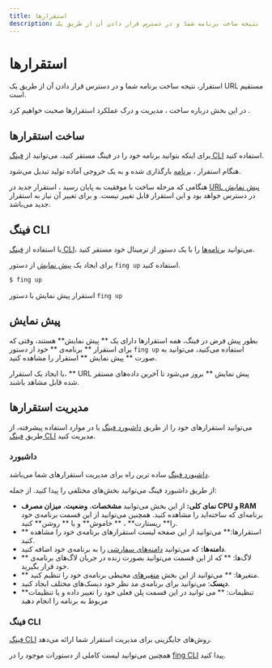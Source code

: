 ```yaml
---
title: استقرارها
description: استقرار، نتیجه ساخت برنامه شما و در دسترس قرار دادن آن از طریق یک URL مستقیم است.
---
```


# استقرارها

استقرار، نتیجه ساخت برنامه شما و در دسترس قرار دادن آن از طریق یک URL مستقیم است.

در این بخش درباره ساخت ، مدیریت و درک عملکرد استقرارها صحبت خواهیم کرد .

## ساخت استقرارها

برای اینکه بتوانید برنامه خود را در فینگ مستقر کنید، می‌توانید از [فینگ CLI](/references/deployments#فینگ-cli) استفاده کنید.

هنگام استقرار ، [برنامه](/references/overview) بارگذاری شده و به یک خروجی آماده تولید تبدیل می‌شود.

هنگامی که مرحله ساخت با موفقیت به پایان رسید ، استقرار جدید در [URL پیش نمایش](/references/deployments#پیش-نمایش) در دسترس خواهد بود و این استقرار قابل تغییر نیست. و برای تغییر آن نیاز به استقرار جدید می‌باشد.

## فینگ CLI

با استفاده از [فینگ CLI](/quickstart/create-app)، می‌توانید [برنامه‌ها](/references/overview) را با یک دستور از ترمینال خود مستقر کنید.

برای ایجاد یک [پیش نمایش](/references/deployments#پیش-نمایش) از دستور `fing up` استفاده کنید.

```bash
$ fing up
```

استقرار پیش نمایش با دستور `fing up`

## پیش نمایش

بطور پیش فرض در فینگ، همه استقرارها دارای یک ** پیش نمایش** هستند، وقتی که برای استقرار ** برنامه‌ی ** خود از دستور `fing up` استفاده می‌کنید، می‌توانید به صورت ** پیش نمایش ** استقرار را مشاهده کنید.

با ایجاد یک استقرار، ** URL پیش نمایش ** بروز می‌شود تا آخرین داده‌های مستقر شده قابل مشاهد باشند.

## مدیریت استقرارها

می‌توانید استقرارهای خود را از طریق [داشبورد فینگ](https://cloud.fing.ir) یا در موارد استفاده پیشرفته، از طریق [فینگ CLI](/quickstart/installation) مدیریت کنید.

### داشبورد

[داشبورد فینگ](https://cloud.fing.ir) ساده ترین راه برای مدیریت استقرارهای شما می‌باشد.

از طریق داشبورد فینگ می‌توانید بخش‌های مختلفی را پیدا کنید. از جمله:

- **نمای کلی:** از این بخش می‌توانید **مشخصات**، **وضعیت**، **میزان مصرف CPU و RAM** برنامه‌ای که ساخته‌اید را مشاهده کنید. همچنین می‌توانید از این قسمت برنامه‌ی خود را** ریستارت** ، ** خاموش** و یا ** روشن** کنید.
- ** استقرارها:** می‌توانید از این صفحه لیست استقرارهای برنامه‌ی خود را مشاهده کنید.
- **دامنه‌ها:** که می‌توانید [دامنه‌های سفارشی](/references/domains) را به برنامه‌ی خود اضافه کنید.
- ** لاگ‌ها: ** که از این قسمت می‌توانید بصورت زنده در جریان لاگ‌های برنامه‌ی خود قرار بگیرید.
- ** متغیرها: ** می‌توانید از این بخش [متغیرهای](/references/environment-variables) محیطی برنامه‌ی خود را تنظیم کنید.
- **دیسک‌**: می‌توانید برای برنامه‌ی مد نظر خود دیسک‌های مختلف ایجاد کنید.
- **تنظیمات: ** می توانید در این قسمت پلن فعلی خود را تغییر داده و یا تنظیمات مربوط به برنامه را انجام دهید 

### فینگ CLI

[فینگ CLI](/quickstart/create-app) روش‌های جایگزینی برای مدیریت استقرار شما ارائه می‌دهد.

همچنین می‌توانید لیست کاملی از دستورات موجود را در [fing CLI](/references/commands) پیدا کنید.
